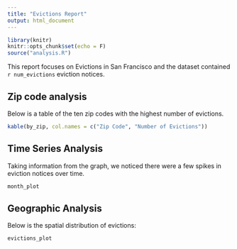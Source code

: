 ```yaml
---
title: "Evictions Report"
output: html_document
---
```


```r
library(knitr)
knitr::opts_chunk$set(echo = F)
source("analysis.R")
```

This report focuses on Evictions in San Francisco and the dataset contained `r num_evictions` eviction notices.

## Zip code analysis
Below is a table of the ten zip codes with the highest number of evictions.

```r
kable(by_zip, col.names = c("Zip Code", "Number of Evictions"))
```

## Time Series Analysis
Taking information from the graph, we noticed there were a few spikes in eviction notices over time.
```r
month_plot
```

## Geographic Analysis
Below is the spatial distribution of evictions:

```r
evictions_plot
```
